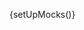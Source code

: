 
{setUpMocks()}

<Meta
  title="Modular Checkout/Examples/Layout 1"
  Components="justifi-modular-checkout"
  of={JustifiModularCheckoutExampleOne}
/>

<Title />

---

A complete checkout form example that demonstrates a donation payment flow with a clean, modern design. This example showcases how to combine the `justifi-modular-checkout` wrapper with `justifi-card-form` and `justifi-postal-code-form` components to create a professional payment experience.

The layout includes:

- A donation total header
- A main payment form container with radio button selection
- Payment method selection buttons (Card, Cash App Pay, US bank account)
- Card form with secure iframe inputs
- Country dropdown and ZIP code form
- A prominent "Donate Now" submit button

This example uses CSS parts to style the web components consistently with the overall design theme.

# Example Usage

---

<ComponentBox>
  <justifi-modular-checkout
    account-id="acc_123"
    auth-token="123abc"
    checkout-id="cho_123"
    save-payment-method="true"
  >
    <div className="donation-container">
      {/* Donation Total Header */}
      <div className="donation-header">
        <span>Donation Total</span>
        <span>$10.00</span>
      </div>

      {/* Main Payment Form Container */}
      <div className="payment-form-container">
        {/* Header with Radio Button */}
        <div className="payment-header">
          <div className="radio-button">
            <div className="radio-button-inner"></div>
          </div>
          <span>Donate with Stripe Payment Element</span>
        </div>

        {/* Payment Method Selection */}
        <div className="payment-method-selection">
          <div className="payment-method-card selected">
            <div className="payment-method-icon">💳</div>
            <div className="payment-method-text">Card</div>
          </div>
          <div className="payment-method-card">
            <div className="payment-method-icon cash-app">$</div>
            <div className="payment-method-text">Cash App Pay</div>
          </div>
          <div className="payment-method-card">
            <div className="payment-method-icon bank">🏦</div>
            <div className="payment-method-text">US bank account</div>
          </div>
        </div>

        {/* Card Form */}
        <div className="card-form-container">
          <justifi-card-form />
        </div>

        {/* Country and ZIP Fields */}
        <div className="country-zip-container">
          <div className="country-field">
            <label className="form-label">Country</label>
            <select className="form-select">
              <option>United States</option>
              <option>Canada</option>
              <option>United Kingdom</option>
              <option>Australia</option>
              <option>New Zealand</option>
              <option>Other</option>
            </select>
          </div>
          <div className="zip-field">
            <justifi-postal-code-form />
          </div>
        </div>
      </div>

      {/* Submit Button */}
      <button className="submit-button">
        <span>Donate Now</span>
      </button>
    </div>

  </justifi-modular-checkout>
</ComponentBox>

---

<Source dark language="html" code={codeExampleFull} />
